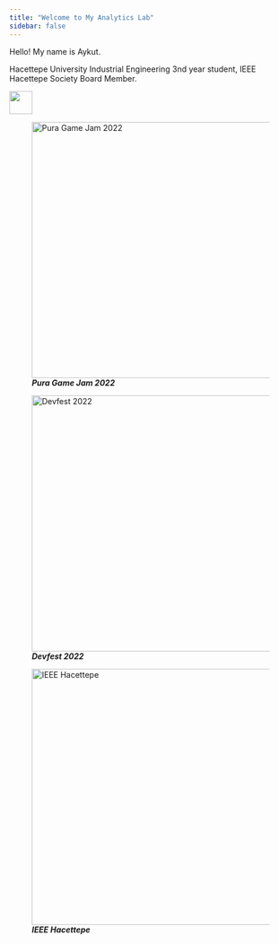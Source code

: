 ```yaml
---
title: "Welcome to My Analytics Lab"
sidebar: false 
---
```


Hello! My name is Aykut.

Hacettepe University Industrial Engineering 3nd year student, IEEE Hacettepe Society Board Member.

![](images/14U6-01.gif){width="41"}

![***Pura Game Jam 2022***](images/SAVE_20220621_135902-01.jpg){fig-align="left" width="457"}

![***Devfest 2022***](images/IMG_9111.jpg){fig-align="left" width="457"}

![***IEEE Hacettepe***](images/Genel%20kurul%205%20(3)-01.jpg){fig-align="left" width="457"}
